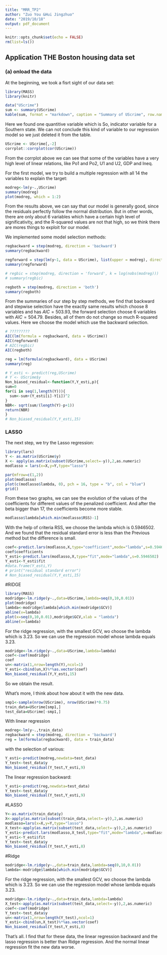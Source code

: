 ```yaml
---
title: "MRR_TP2"
author: "Zuo You &Hui Jingzhuo"
date: "2019/10/18"
output: pdf_document
---
```


```r
knitr::opts_chunk$set(echo = FALSE)
rm(list=ls())
```

## Application THE Boston housing data set
### (a) onload the data

At the beginning, we took a fisrt sight of our data set:

```r
library(MASS)
library(knitr)

data("UScrime")
sum <- summary(UScrime)
kable(sum, format = "markdown", caption = "Summary of UScrime", row.names = FALSE)
```

Here we found one quantitive variable which is So, indicator variable for a Southern state. We can not conclude this kind of variable to our regression model so we just deleted it from the table.

```r
UScrime <- UScrime[,-2]
corrplot::corrplot(cor(UScrime))
```

From the corrplot above we can see that some of the variables have a very high level of linear relations, like Po1 and Po2, U1 and U2, GDP and Ineq.

For the first model, we try to build a multiple regression with all 14 the variables to explain the target:

```r
modreg<-lm(y~.,UScrime)
summary(modreg)
plot(modreg, which = 1:2)
```

From the results above, we can say that our model is generally good, since the residuals perfectly follow the normal distribution. But in other words, there are only about 6 variables which have a certain high level of significativity, and the R-squared values are not that high, so we think there are mores things to exploit for our model.

We implemented some model selection methods:

```r
regbackward = step(modreg, direction = 'backward')
summary(regbackward)

regforward = step(lm(y~1, data = UScrime), list(upper = modreg), direction = 'forward')
summary(regforward)

# regbic = step(modreg, direction = 'forward', k = log(nobs(modreg)))
# summary(regbic)

regboth = step(modreg, direction = 'both')
summary(regboth)
```

From the summaries of our step by step methods, we find that backward and stepwise selection have the exactly same results which choose 8 variables and has $AIC = 503.93$, the forward selection choose 6 variables with $AIC=504.79$. Besides, all of them do not change so much R-squared values. Here we choose the model which use the backward selection.

```r
# ?????????
AIC(lm(formula = regbackward, data = UScrime))
AIC(regforward)
# AIC(regbic)
AIC(regboth)
```

```r
reg = lm(formula(regbackward), data = UScrime)
summary(reg)

# Y_esti <- predict(reg,UScrime)
# Y <- UScrime$y
Non_biased_residual<-function(Y,Y_esti,p){
sum=0
for(i in seq(1,length(Y))){
  sum<-sum+(Y_esti[i]-Y[i])^2
}
NBR<- sqrt(sum/(length(Y)-p+1))
return(NBR)
}
# Non_biased_residual(Y,Y_esti,15)
```


### LASSO

The next step, we try the Lasso regression:

```r
library(lars)
Y <- as.matrix(UScrime$y)
X <- apply(as.matrix(subset(UScrime,select=-y)),2,as.numeric)
modlasso = lars(x=X,y=Y,type="lasso")

par(mfrow=c(1,2))
plot(modlasso)
plot(c(modlasso$lambda, 0), pch = 16, type = "b", col = "blue")
grid()
```

From these two graphs, we can see the evolution of the values of the coefficients for different values of the penalized coefficient. And after the beta bigger than 17, the coefficients become more stable.

```r
modlasso$lambda[which.min(modlasso$RSS)-1]
```

With the help of criteria RSS, we choose the lambda which is 0.5946502. And we found that the residual standard error is less than the Previous method but the difference is small.

```r
coef<-predict.lars(modlasso,X,type="coefficient",mode="lambda",s=0.5946502)
coef$coefficients
Y_esti<-predict.lars(modlasso,X,type="fit",mode="lambda",s=0.5946502)
Y_esti<-Y_esti$fit
#data.frame(Y_esti,Y)
# print("residual standard error")
# Non_biased_residual(Y,Y_esti,15)
```

#RIDGE
```r
library(MASS)
modridge<-lm.ridge(y~.,data=UScrime,lambda=seq(0,10,0.01))
plot(modridge)
lambda<-modridge$lambda[which.min(modridge$GCV)]
abline(v=lambda)
plot(x=seq(0,10,0.01),modridge$GCV,xlab = "lambda")
abline(v=lambda)
```

For the ridge regression, with the smallest GCV, wo choose the lambda which is  3.23. So we can use the regression model whose lambda equals  3.23.
```r
modridge<-lm.ridge(y~.,data=UScrime,lambda=lambda)
coef<-coef(modridge)
coef
un<-matrix(1,nrow=length(Y),ncol=1)
Y_esti<-cbind(un,X)%*%as.vector(coef)
Non_biased_residual(Y,Y_esti,15)
```
So we obtain the result.

What's more, I think about how about it with the new data.
```r
smp1<-sample(nrow(UScrime), nrow(UScrime)*0.75)
train_data=UScrime[smp1,]
test_data=UScrime[-smp1,]
```


With linear regression
```r
modreg<-lm(y~.,train_data)
regbackward = step(modreg, direction = 'backward')
reg = lm(formula(regbackward), data = train_data)
```
with the selection of various:
```r
Y_esti<-predict(modreg,newdata=test_data)
Y_test<-test_data$y
Non_biased_residual(Y_test,Y_esti,9)
```
The linear regression backward:
```r
Y_esti<-predict(reg,newdata=test_data)
Y_test<-test_data$y
Non_biased_residual(Y_test,Y_esti,9)
```
#LASSO

```r
Y<-as.matrix(train_data$y)
X<-apply(as.matrix(subset(train_data,select=-y)),2,as.numeric)
modlasso=lars(x=X,y=Y,type="lasso")
X_test<-apply(as.matrix(subset(test_data,select=-y)),2,as.numeric)
Y_esti<-predict.lars(modlasso,X_test,type="fit",mode="lambda",s=modlasso$lambda[which.min(modlasso$RSS)-1])
Y_esti<-Y_esti$fit
Y_test<-test_data$y
Non_biased_residual(Y_test,Y_esti,8)
```

#Ridge
```r
modridge<-lm.ridge(y~.,data=train_data,lambda=seq(0,10,0.01))
lambda<-modridge$lambda[which.min(modridge$GCV)]
```

For the ridge regression, with the smallest GCV, wo choose the lambda which is 3.23. So we can use the regression model whose lambda equals 3.23.
```r
modridge<-lm.ridge(y~.,data=train_data,lambda=lambda)
X_test<-apply(as.matrix(subset(test_data,select=-y)),2,as.numeric)
coef<-coef(modridge)
Y_test<-test_data$y
un<-matrix(1,nrow=length(Y_test),ncol=1)
Y_esti<-cbind(un,X_test)%*%as.vector(coef)
Non_biased_residual(Y_test,Y_esti,8)
```
That's all. I find that for these data, the linear regression backward and the lasso regression is better than Ridge regression. And the normal linear regression fit the new data worse.


